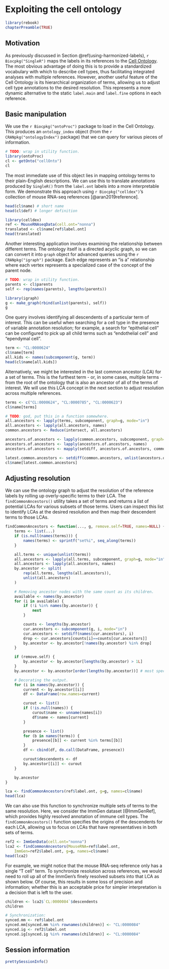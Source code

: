 # Exploiting the cell ontology

```r
library(rebook)
chapterPreamble(TRUE)
```

## Motivation

As previously discussed in Section \@ref(using-harmonized-labels),
`r Biocpkg("SingleR")` maps the labels in its references to the [Cell Ontology](https://www.ebi.ac.uk/ols/ontologies/cl).
The most obvious advantage of doing this is to provide a standardized vocabulary with which to describe cell types,
thus facilitating integrated analyses with multiple references.
However, another useful feature of the Cell Ontology is its hierarchical organization of terms,
allowing us to adjust cell type annotations to the desired resolution.
This represents a more dynamic alternative to the static `label.main` and `label.fine` options in each reference.

## Basic manipulation

We use the `r Biocpkg("ontoProc")` package to load in the Cell Ontology.
This produces an `ontology_index` object (from the `r CRANpkg("ontologyIndex")` package)
that we can query for various pieces of information.

```r
# TODO: wrap in utility function.
library(ontoProc)
cl <- getOnto("cellOnto")
cl
```

The most immediate use of this object lies in mapping ontology terms to their plain-English descriptions.
We can use this to translate annotations produced by `SingleR()` from the `label.ont` labels into a more interpretable form.
We demonstrate this approach using `r Biocpkg("celldex")`'s collection of mouse RNA-seq references [@aran2019reference].

```r
head(cl$name) # short name
head(cl$def) # longer definition

library(celldex)
ref <- MouseRNAseqData(cell.ont="nonna")
translated <- cl$name[ref$label.ont]
head(translated)
```

Another interesting application involves examining the relationship between different terms.
The ontology itself is a directed acyclic graph, so we can can convert it into `graph` object
for advanced queries using the `r CRANpkg("igraph")` package.
Each edge represents an "is a" relationship where each vertex represents a specialized case of the concept of the parent node.

```r
# TODO: wrap in utility function.
parents <- cl$parents
self <- rep(names(parents), lengths(parents))

library(igraph)
g <- make_graph(rbind(unlist(parents), self))
g
```

One query involves identifying all descendents of a particular term of interest.
This can be useful when searching for a cell type in the presence of variable annotation resolution;
for example, a search for "epithelial cell" can be configured to pick up all child terms 
such as "endothelial cell" and "ependymal cell".

```r
term <- "CL:0000624"
cl$name[term]
all.kids <- names(subcomponent(g, term))
head(cl$name[all.kids])
```

Alternatively, we might be interested in the last common ancestor (LCA) for a set of terms.
This is the furthest term - or, in some cases, multiple terms - from the root of the ontology
that is also an ancestor of all of the terms of interest.
We will use this LCA concept in the next section to adjust resolution across multiple references. 

```r
terms <- c("CL:0000624", "CL:0000785", "CL:0000623")
cl$name[terms]

# TODO: god, put this in a function somewhere.
all.ancestors <- lapply(terms, subcomponent, graph=g, mode="in")
all.ancestors <- lapply(all.ancestors, names)
common.ancestors <- Reduce(intersect, all.ancestors)

ancestors.of.ancestors <- lapply(common.ancestors, subcomponent, graph=g, mode="in")
ancestors.of.ancestors <- lapply(ancestors.of.ancestors, names)
ancestors.of.ancestors <- mapply(setdiff, ancestors.of.ancestors, common.ancestors) 

latest.common.ancestors <- setdiff(common.ancestors, unlist(ancestors.of.ancestors))
cl$name[latest.common.ancestors]
```

## Adjusting resolution

We can use the ontology graph to adjust the resolution of the reference labels by rolling up overly-specific terms to their LCA.
The `findCommonAncestors()` utility takes a set of terms and returns a list of potential LCAs for various subsets of those terms.
Users can inspect this list to identify LCAs at the desired resolution and then map their descendent terms to those LCAs.

```r
findCommonAncestors <- function(..., g, remove.self=TRUE, names=NULL) {
    terms <- list(...)
    if (is.null(names(terms))) {
        names(terms) <- sprintf("set%i", seq_along(terms))
    }

    all.terms <- unique(unlist(terms))
    all.ancestors <- lapply(all.terms, subcomponent, graph=g, mode="in")
    all.ancestors <- lapply(all.ancestors, names)
    by.ancestor <- split(
        rep(all.terms, lengths(all.ancestors)),
        unlist(all.ancestors)
    )

    # Removing ancestor nodes with the same count as its children.
    available <- names(by.ancestor)
    for (i in available) {
        if (!i %in% names(by.ancestor)) {
            next
        }

        counts <- lengths(by.ancestor)
        cur.ancestors <- subcomponent(g, i, mode="in")
        cur.ancestors <- setdiff(names(cur.ancestors), i)
        drop <- cur.ancestors[counts[i]==counts[cur.ancestors]]
        by.ancestor <- by.ancestor[!names(by.ancestor) %in% drop]
    }

    if (remove.self) {
        by.ancestor <- by.ancestor[lengths(by.ancestor) > 1L]
    }
    by.ancestor <- by.ancestor[order(lengths(by.ancestor))] # most specific terms first.

    # Decorating the output.
    for (i in names(by.ancestor)) {
        current <- by.ancestor[[i]]
        df <- DataFrame(row.names=current)

        curout <- list()
        if (!is.null(names)) {
            curout$name <- unname(names[i])
            df$name <- names[current]
        }

        presence <- list()
        for (b in names(terms)) {
            presence[[b]] <- current %in% terms[[b]]
        }
        df <- cbind(df, do.call(DataFrame, presence))

        curout$descendents <- df
        by.ancestor[[i]] <- curout
    }

    by.ancestor
}

lca <- findCommonAncestors(ref$label.ont, g=g, names=cl$name)
head(lca)
```

We can also use this function to synchronize multiple sets of terms to the same resolution.
Here, we consider the ImmGen dataset [@ImmGenRef], which provides highly resolved annotation of immune cell types.
The `findCommonAncestors()` function specifies the origins of the descendents for each LCA,
allowing us to focus on LCAs that have representatives in both sets of terms.

```r
ref2 <- ImmGenData(cell.ont="nonna")
lca2 <- findCommonAncestors(MouseRNA=ref$label.ont,
    ImmGen=ref2$label.ont, g=g, names=cl$name)
head(lca2)
```

For example, we might notice that the mouse RNA-seq reference only has a single "T cell" term.
To synchronize resolution across references, 
we would need to roll up all of the ImmGen's finely resolved subsets into that LCA as shown below.
Of course, this results in some loss of precision and information;
whether this is an acceptable price for simpler interpretation is a decision that is left to the user.

```r
children <- lca2$`CL:0000084`$descendents
children

# Synchronization:
synced.mm <- ref$label.ont
synced.mm[synced.mm %in% rownames(children)] <- "CL:0000084"
synced.ig <- ref2$label.ont
synced.ig[synced.ig %in% rownames(children)] <- "CL:0000084"
```

## Session information {-}

```r
prettySessionInfo()
```

